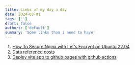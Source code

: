 ```yaml
---
title: Links of my day a day
date: 2024-03-01
tags: ['']
draft: false
authors: ['default']
summary: 'Some links than i need to have'
---
```


1. [How To Secure Nginx with Let's Encrypt on Ubuntu 22.04](https://www.digitalocean.com/community/tutorials/how-to-secure-nginx-with-let-s-encrypt-on-ubuntu-22-04)
2. [Data reference costs](https://getdeploying.com/reference/data-egress)
3. [Deploy vite app to github pages with github actions](https://github.com/sitek94/vite-deploy-demo)

